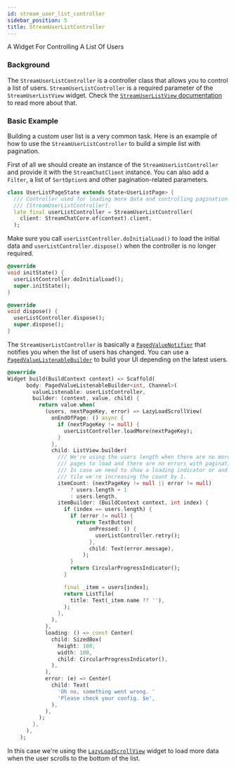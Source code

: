 ```yaml
---
id: stream_user_list_controller
sidebar_position: 5
title: StreamUserListController
---
```


A Widget For Controlling A List Of Users

### Background

The `StreamUserListController` is a controller class that allows you to control a list of users.
`StreamUserListController` is a required parameter of the `StreamUserListView` widget.
Check the [`StreamUserListView` documentation](../stream_chat_flutter/stream_user_list_view.mdx) to read more about that.

### Basic Example

Building a custom user list is a very common task. Here is an example of how to use the `StreamUserListController` to build a simple list with pagination.

First of all we should create an instance of the `StreamUserListController` and provide it with the `StreamChatClient` instance.
You can also add a `Filter`, a list of `SortOption`s and other pagination-related parameters.

```dart
class UserListPageState extends State<UserListPage> {
  /// Controller used for loading more data and controlling pagination in
  /// [StreamUserListController].
  late final userListController = StreamUserListController(
    client: StreamChatCore.of(context).client,
  );
```

Make sure you call `userListController.doInitialLoad()` to load the initial data and `userListController.dispose()` when the controller is no longer required.

```dart
@override
void initState() {
  userListController.doInitialLoad();
  super.initState();
}

@override
void dispose() {
  userListController.dispose();
  super.dispose();
}
```

The `StreamUserListController` is basically a [`PagedValueNotifier`](./paged_value_notifier.mdx) that notifies you when the list of users has changed.
You can use a [`PagedValueListenableBuilder`](./paged_value_listenable_builder.mdx) to build your UI depending on the latest users.

```dart
@override
Widget build(BuildContext context) => Scaffold(
      body: PagedValueListenableBuilder<int, Channel>(
        valueListenable: userListController,
        builder: (context, value, child) {
          return value.when(
            (users, nextPageKey, error) => LazyLoadScrollView(
              onEndOfPage: () async {
                if (nextPageKey != null) {
                  userListController.loadMore(nextPageKey);
                }
              },
              child: ListView.builder(
                /// We're using the users length when there are no more
                /// pages to load and there are no errors with pagination.
                /// In case we need to show a loading indicator or and error
                /// tile we're increasing the count by 1.
                itemCount: (nextPageKey != null || error != null)
                    ? users.length + 1
                    : users.length,
                itemBuilder: (BuildContext context, int index) {
                  if (index == users.length) {
                    if (error != null) {
                      return TextButton(
                          onPressed: () {
                            userListController.retry();
                          },
                          child: Text(error.message),
                        );
                    }
                    return CircularProgressIndicator();
                  }

                  final _item = users[index];
                  return ListTile(
                    title: Text(_item.name ?? ''),
                  );
                },
              ),
            ),
            loading: () => const Center(
              child: SizedBox(
                height: 100,
                width: 100,
                child: CircularProgressIndicator(),
              ),
            ),
            error: (e) => Center(
              child: Text(
                'Oh no, something went wrong. '
                'Please check your config. $e',
              ),
            ),
          );
        },
      ),
    );
```

In this case we're using the [`LazyLoadScrollView`](./lazy_load_scroll_view.mdx) widget to load more data when the user scrolls to the bottom of the list.